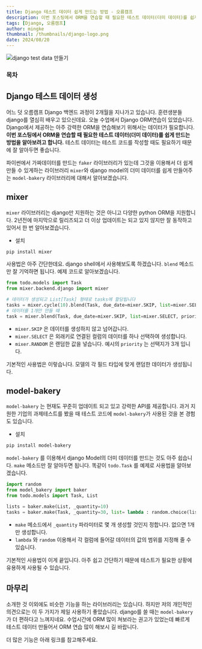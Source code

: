 ```yaml
---
title: Django 테스트 데이터 쉽게 만드는 방법 - 오름캠프
description: 이번 포스팅에서 ORM을 연습할 때 필요한 테스트 데이터(더미 데이터)를 쉽게 만드는 방법을 알아보려고 합니다. 테스트 데이터는 테스트 코드를 작성할 때도 필요하기 때문에 잘 알아두면 좋습니다.
tags: [Django, 오름캠프]
author: mingke
thumbnail: /thumbnails/django-logo.png
date: 2024/08/20
---
```


<Image src="/thumbnails/django-logo.png" alt="django test data 만들기" />

### 목차

## Django 테스트 데이터 생성

어느 덧 오름캠프 Django 백엔드 과정이 2개월을 지나가고 있습니다. 훈련생분들 django를 열심히 배우고 있으신데요. 오늘 수업에서 Django ORM연습이 있었습니다. Django에서 제공하는 아주 강력한 ORM을 연습해보기 위해서는 데이터가 필요합니다. **이번 포스팅에서 ORM을 연습할 때 필요한 테스트 데이터(더미 데이터)를 쉽게 만드는 방법을 알아보려고 합니다.** 테스트 데이터는 테스트 코드를 작성할 때도 필요하기 때문에 잘 알아두면 좋습니다.

파이썬에서 가짜데이터를 만드는 `faker` 라이브러리가 있는데 그것을 이용해서 더 쉽게 만들 수 있게하는 라이브러리 `mixer`와 django model의 더미 데이터를 쉽게 만들어주는 `model-bakery` 라이브러리에 대해서 알아보겠습니다.

## mixer

`mixer` 라이브러리는 django만 지원하는 것은 아니고 다양한 python ORM을 지원합니다. 2년전에 마지막으로 릴리즈되고 더 이상 업데이트는 되고 있지 않지만 잘 동작하고 있어서 한 번 알아보겠습니다.

- 설치

```bash
pip install mixer
```

사용법은 아주 간단한데요. django shell에서 사용해보도록 하겠습니다. `blend` 메소드만 잘 기억하면 됩니다. 예제 코드로 알아보겠습니다.

```python
from todo.models import Task
from mixer.backend.django import mixer

# 데이터가 생성되고 List[Task] 형태로 tasks에 할당됩니다
tasks = mixer.cycle(10).blend(Task, due_date=mixer.SKIP, list=mixer.SELECT, priority=mixer.RANDOM)
# 데이터를 1개만 만들 때
task = mixer.blend(Task, due_date=mixer.SKIP, list=mixer.SELECT, priority=mixer.RANDOM)
```

- `mixer.SKIP` 은 데이터를 생성하지 않고 넘어갑니다.
- `mixer.SELECT` 은 외래키로 연결된 컬럼의 데이터를 하나 선택하여 생성합니다.
- `mixer.RANDOM` 은 랜덤한 값을 넣습니다. 예시의 `priority` 는 선택지가 3개 입니다.

기본적인 사용법은 이렇습니다. 모델의 각 필드 타입에 맞게 랜덤한 데이터가 생성됩니다.

## model-bakery

`model-bakery` 는 현재도 꾸준히 업데이트 되고 있고 강력한 API를 제공합니다. 과거 지원한 기업의 과제테스트를 봤을 때 테스트 코드에 `model-bakery`가 사용된 것을 본 경험도 있습니다.

- 설치

```bash
pip install model-bakery
```

`model-bakery` 를 이용해서 django Model의 더미 데이터를 만드는 것도 아주 쉽습니다. `make` 메소드만 잘 알아두면 됩니다. 똑같이 `todo.Task` 를 예제로 사용법을 알아보겠습니다.

```python
import random
from model_bakery import baker
from todo.models import Task, List

lists = baker.make(List, _quantity=10)
tasks = baker.make(Task, _quantity=30, list= lambda : random.choice(lists), priority=lambda : random.choice([1,2,3]), completed=lambda random.choice([True, False]))
```

- `make` 메소드에서 `_quantity` 파라미터로 몇 개 생성할 것인지 정합니다. 없으면 1개만 생성합니다.
- `lambda` 와 `random` 이용해서 각 컬럼에 들어갈 데이터의 값의 범위를 지정해 줄 수 있습니다.

기본적인 사용법이 이게 끝입니다. 아주 쉽고 간단하기 때문에 테스트가 필요한 상황에 유용하게 사용될 수 있습니다.

## 마무리

소개한 것 이외에도 비슷한 기능을 하는 라이브러리는 있습니다. 하지만 저의 개인적인 의견으로는 이 두 가지가 제일 사용하기 좋았습니다. django를 쓸 때는 `model-bakery` 가 더 편하다고 느껴지네요. 수업시간에 ORM 많이 쳐보라는 권고가 있었는데 빠르게 테스트 데이터 만들어서 ORM 연습 많이 해보시 길 바랍니다.

더 많은 기능은 아래 링크를 참고해주세요.

<Link url="https://model-bakery.readthedocs.io/en/latest/index.html" />
<Link url="https://mixer.readthedocs.io/en/latest/index.html" />
<Link url="https://chaechae.life/blog/django-model-basic" />
